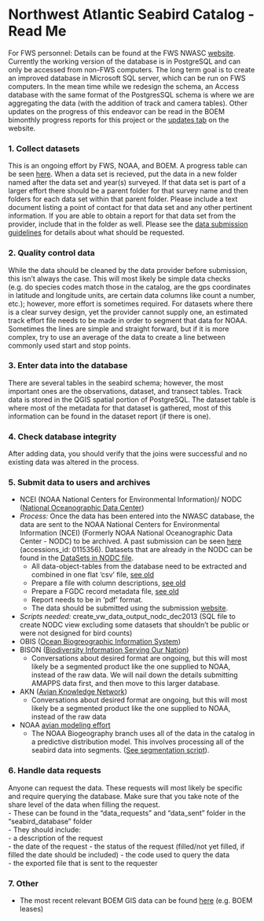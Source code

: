 # **Northwest Atlantic Seabird Catalog - Read Me** 

For FWS personnel: Details can be found at the FWS NWASC [website](https://sites.google.com/a/fws.gov/nwasc/). 
Currently the working version of the database is in PostgreSQL and can only be accessed from non-FWS computers. The long term goal is to create an improved database in Microsoft SQL server, which can be run on FWS computers. In the mean time while we redesign the schema, an Access database with the same format of the PostgresSQL schema is where we are aggregating the data (with the addition of track and camera tables). Other updates on the progress of this endeavor can be read in the BOEM bimonthly progress reports for this project or the [updates tab](https://sites.google.com/a/fws.gov/nwasc/updates?pli=1) on the website.

### **1. Collect datasets**   
This is an ongoing effort by FWS, NOAA, and BOEM. A progress table can be seen [here](https://sites.google.com/a/fws.gov/nwasc/progress-table). When a data set is recieved, put the data in a new folder named after the data set and year(s) surveyed. If that data set is part of a larger effort there should be a parent folder for that survey name and then folders for each data set within that parent folder. Please include a text document listing a point of contact for that data set and any other pertinent information. If you are able to obtain a report for that data set from the provider, include that in the folder as well. Please see the [data submission guidelines](https://github.com/USFWS/AMAPPS/blob/master/NWASC/Submission%20Guidelines%20for%20NWASC.rmd) for details about what should be requested. 

### **2. Quality control data**  
While the data should be cleaned by the data provider before submission, this isn't always the case. This will most likely be simple data checks (e.g. do species codes match those in the catalog, are the gps coordinates in latitude and longitude units, are certain data columns like count a number, etc.); however, more effort is sometimes required. For datasets where there is a clear survey design, yet the provider cannot supply one, an estimated track effort file needs to be made in order to segment that data for NOAA. Sometimes the lines are simple and straight forward, but if it is more complex, try to use an average of the data to create a line between commonly used start and stop points.  

### **3. Enter data into the database**  
There are several tables in the seabird schema; however, the most important ones are the observations, dataset, and transect tables. 
Track data is stored in the QGIS spatial portion of PostgreSQL. The dataset table is where most of the metadata for that dataset is gathered, most of this information can be found in the dataset report (if there is one). 

### **4. Check database integrity**  
After adding data, you should verify that the joins were successful and no existing data was altered in the process.

### **5. Submit data to users and archives**  
-  NCEI (NOAA National Centers for Environmental Information)/ NODC ([National Oceanographic Data Center](https://www.nodc.noaa.gov/))  
  - *Process:* Once the data has been entered into the NWASC database, the data are sent to the  NOAA National Centers for Environmental Information (NCEI) (Formerly NOAA National Oceanographic Data Center - NODC) to be archived. A past submission can be seen [here](http://www.nodc.noaa.gov/cgi-bin/OAS/prd/accession/0115356) (accessions_id: 0115356). Datasets that are already in the NODC can be found in the [DataSets in NODC file](https://sites.google.com/a/fws.gov/nwasc/archived-in-nodc).
    - All data-object-tables from the database need to be extracted and combined in one flat 'csv' file, [see old](http://www.nodc.noaa.gov/archive/arc0070/0115356/1.1/data/0-data/seabird_data_archive_NODC_30Dec2013.csv)  
    - Prepare a file with column descriptions, [see old](http://www.nodc.noaa.gov/archive/arc0070/0115356/1.1/data/0-data/seabird_data_structure_NODC_30Dec2013.csv)  
    - Prepare a FGDC record metadata file, [see old](http://www.nodc.noaa.gov/archive/arc0070/0115356/1.1/data/0-data/Atlantic%20Offshore%20Seabird%20Dataset%20Catalog_NODC%20Metadata_FGDC.xml)  
    - Report needs to be in 'pdf' format.  
    - The data should be submitted using the submission [website](https://www.nodc.noaa.gov/s2n/). 
  - *Scripts needed:* create_vw_data_output_nodc_dec2013 (SQL file to create NODC view excluding some datasets that shouldn't be public or were not designed for bird counts)
- OBIS ([Ocean Biogreographic Information System](http://www.iobis.org/))  
- BISON ([Biodiversity Information Serving Our Nation](http://bison.usgs.ornl.gov/#home))
  - Conversations about desired format are ongoing, but this will most likely be a segmented product like the one supplied to NOAA, instead of the raw data. We will nail down the details submitting AMAPPS data first, and then move to this larger database.  
- AKN ([Avian Knowledge Network](http://www.avianknowledge.net/))  
  - Conversations about desired format are ongoing, but this will most likely be a segmented product like the one supplied to NOAA, instead of the raw data  
- NOAA [avian modeling effort](http://portal.midatlanticocean.org/static/data_manager/metadata/html/avian_metadata.html) 
  - The NOAA Biogeography branch uses all of the data in the catalog in a predictive distribution model. 
  This involves processing all of the seabird data into segments. ([See segmentation script](https://github.com/USFWS/AMAPPS/tree/master/NWASC/Segmentation)). 

### **6. Handle data requests**  
Anyone can request the data. These requests will most likely be specific and require querying the database.  Make sure that you take note of the share level of the data when filling the request.    
- These can be found in the "data_requests" and "data_sent" folder in the "seabird_database" folder  
- They should include:  
  - a description of the request  
  - the date of the request 
  - the status of the request (filled/not yet filled, if filled the date should be included)
  - the code used to query the data   
  - the exported file that is sent to the requester  

### **7. Other**  
- The most recent relevant BOEM GIS data can be found [here](http://www.boem.gov/Renewable-Energy-GIS-Data/) (e.g. BOEM leases)  


